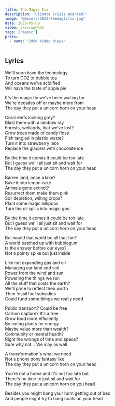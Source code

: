 ```yaml
---
title: The Magic Fix
description: "Climate crisis averted!"
image: "@assets/2023/themagicfix.jpg"
date: 2023-05-08
video: cxvvrwqNhvI
tags: ['music']
press:
  - name: "280K Video Views"
---
```


## Lyrics

We'll soon have the technology  
To turn CO2 to bubble tea  
And oceans we've acidified  
Will have the taste of apple pie

It's the magic fix we've been waiting for  
We're decades off or maybe more from  
The day they put a unicorn horn on your head

Coral reefs looking grey?  
Blast them with a rainbow ray  
Forests, wetlands, that we've lost?  
Grow trees made of candy floss  
Fish tangled in plastic waste?  
Turn it into strawberry lace  
Replace the glaciers with chocolate ice

By the time it comes it could be too late  
But I guess we'll all just sit and wait for  
The day they put a unicorn horn on your head

Barren land, once a lake?  
Bake it into lemon cake  
Animals gone extinct?  
Resurrect them make them pink  
Soil depletion, wilting crops?  
Plant some magic lollipops  
Turn the oil spills into magic goo

By the time it comes it could be too late  
But I guess we'll all just sit and wait for  
The day they put a unicorn horn on your head

But would that world be all that fun?  
A world patched up with bubblegum  
Is the answer before our eyes?  
Not a pointy spike but just inside

Like not expanding gas and oil  
Managing our land and soil  
Power from the wind and sun  
Powering the things we run  
All the stuff that costs the earth?  
We'll price to reflect their worth  
Then fossil fuel subsidies  
Could fund some things we really need

Public transport? Could be free  
Carbon capture? It's a tree  
Grow food more efficiently  
By eating plants for energy  
Maybe value more than wealth?  
Community or mental health?  
Right the wrongs of time and space?  
Sure why not... We may as well

A transformation's what we need  
Not a phony pony fantasy like  
The day they put a unicorn horn on your head

You're not a horse and it's not too late but  
There's no time to just sit and wait for  
The day they put a unicorn horn on you head

Besides you might bang your horn getting out of bed  
And people might try to hang coats on your head